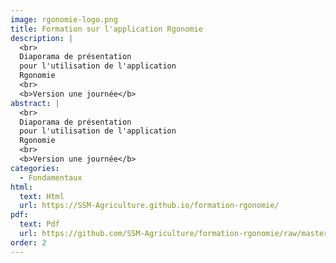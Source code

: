 ```yaml
---
image: rgonomie-logo.png
title: Formation sur l'application Rgonomie
description: |
  <br>
  Diaporama de présentation
  pour l'utilisation de l'application
  Rgonomie
  <br>
  <b>Version une journée</b>
abstract: |
  <br>
  Diaporama de présentation
  pour l'utilisation de l'application
  Rgonomie
  <br>
  <b>Version une journée</b>
categories:
  - Fondamentaux
html:
  text: Html
  url: https://SSM-Agriculture.github.io/formation-rgonomie/
pdf:
  text: Pdf 
  url: https://github.com/SSM-Agriculture/formation-rgonomie/raw/master/diaporama_pdf/Diaporama_rgonomie.pdf
order: 2
---
```

